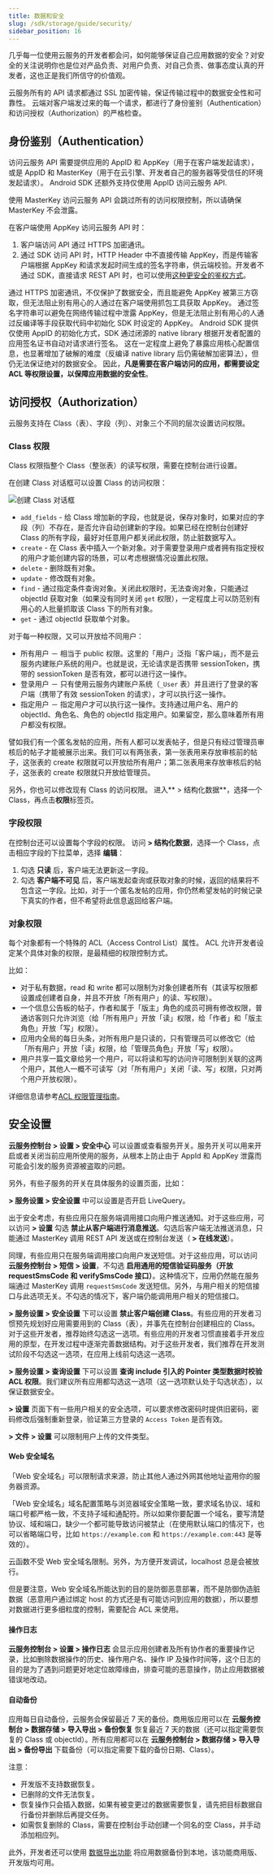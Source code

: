 ```yaml
---
title: 数据和安全
slug: /sdk/storage/guide/security/
sidebar_position: 16
---
```



几乎每一位使用云服务的开发者都会问，如何能够保证自己应用数据的安全？对安全的关注说明你也是位对产品负责、对用户负责、对自己负责、做事态度认真的开发者，这也正是我们所信守的价值观。

云服务所有的 API 请求都通过 SSL 加密传输，保证传输过程中的数据安全性和可靠性。
云端对客户端发过来的每一个请求，都进行了身份鉴别（Authentication）和访问授权（Authorization）的严格检查。

## 身份鉴别（Authentication）

访问云服务 API 需要提供应用的 AppID 和 AppKey（用于在客户端发起请求），或是 AppID 和 MasterKey（用于在云引擎、开发者自己的服务器等受信任的环境发起请求）。
Android SDK 还额外支持仅使用 AppID 访问云服务 API.

使用 MasterKey 访问云服务 API 会跳过所有的访问权限控制，所以请确保 MasterKey 不会泄露。

在客户端使用 AppKey 访问云服务 API 时：

1. 客户端访问 API 通过 HTTPS 加密通讯。
2. 通过 SDK 访问 API 时，HTTP Header 中不直接传输 AppKey，而是传输客户端根据 AppKey 和请求发起时间生成的签名字符串，供云端校验。开发者不通过 SDK，直接请求 REST API 时，也可以使用[这种更安全的鉴权方式](/sdk/storage/guide/rest#更安全的鉴权方式)。

通过 HTTPS 加密通讯，不仅保护了数据安全，而且能避免 AppKey 被第三方窃取，但无法阻止别有用心的人通过在客户端使用抓包工具获取 AppKey。
通过签名字符串可以避免在网络传输过程中泄露 AppKey，但是无法阻止别有用心的人通过反编译等手段获取代码中初始化 SDK 时设定的 AppKey。
Android SDK 提供仅使用 AppID 的初始化方式，SDK 通过闭源的 native library 根据开发者配置的应用签名证书自动对请求进行签名。
这在一定程度上避免了暴露应用核心配置信息，也显著增加了破解的难度（反编译 native library 后仍需破解加密算法），但仍无法保证绝对的数据安全。
因此，**凡是需要在客户端访问的应用，都需要设定 ACL 等权限设置，以保障应用数据的安全性**。

## 访问授权（Authorization）

云服务支持在 Class（表）、字段（列）、对象三个不同的层次设置访问权限。

### Class 权限

Class 权限指整个 Class（整张表）的读写权限，需要在控制台进行设置。

在创建 Class 对话框可以设置 Class 的访问权限：

![创建 Class 对话框](/img/security/class-permissions.png)

- `add_fields` - 给 Class 增加新的字段，也就是说，保存对象时，如果对应的字段（列）不存在，是否允许自动创建新的字段。如果已经在控制台创建好 Class 的所有字段，最好对任意用户都关闭此权限，防止脏数据写入。
- `create` - 在 Class 表中插入一个新对象。对于需要登录用户或者拥有指定授权的用户才能创建内容的场景，可以考虑根据情况设置此权限。
- `delete` - 删除既有对象。
- `update` - 修改既有对象。
- `find` - 通过指定条件查询对象。关闭此权限时，无法查询对象，只能通过 objectId 获取对象（如果没有同时关闭 `get` 权限），一定程度上可以防范别有用心的人批量抓取该 Class 下的所有对象。
- `get` - 通过 objectId 获取单个对象。

对于每一种权限，又可以开放给不同用户：

- 所有用户 － 相当于 public 权限。这里的「用户」泛指「客户端」，而不是云服务内建账户系统的用户。也就是说，无论请求是否携带 sessionToken，携带的 sessionToken 是否有效，都可以进行这一操作。
- 登录用户 － 只有使用云服务内建账户系统（`_User` 表）并且进行了登录的客户端（携带了有效 sessionToken 的请求），才可以执行这一操作。
- 指定用户 － 指定用户才可以执行这一操作。支持通过用户名、用户的 objectId、角色名、角色的 objectId 指定用户。如果留空，那么意味着所有用户都没有权限。

譬如我们有一个匿名发帖的应用，所有人都可以发表帖子，但是只有经过管理员审核后的帖子才能被展示出来。我们可以有两张表，第一张表用来存放审核前的帖子，这张表的 create 权限就可以开放给所有用户；第二张表用来存放审核后的帖子，这张表的 create 权限就只开放给管理员。

另外，你也可以修改现有 Class 的访问权限。
进入**<Path to="storage" /> > 结构化数据**，选择一个 Class，再点击**权限**标签页。

### 字段权限

在控制台还可以设置每个字段的权限。
访问 **<Path to="storage" /> > 结构化数据**，选择一个 Class，点击相应字段的下拉菜单，选择 **编辑**：

1. 勾选 **只读** 后，客户端无法更新这一字段。
2. 勾选 **客户端不可见** 后，客户端发起查询或获取对象的时候，返回的结果将不包含这一字段。比如，对于一个匿名发帖的应用，你仍然希望发帖的时候记录下真实的作者，但不希望将此信息返回给客户端。

### 对象权限

每个对象都有一个特殊的 ACL（Access Control List）属性。
ACL 允许开发者设定某个具体对象的权限，是最精细的权限控制方式。

比如：

- 对于私有数据，read 和 write 都可以限制为对象创建者所有（其读写权限都设置成创建者自身，并且不开放「所有用户」的读、写权限）。
- 一个信息公告板的帖子，作者和属于「版主」角色的成员可拥有修改权限，普通访客则只允许浏览（给「所有用户」开放「读」权限，给「作者」和「版主角色」开放「写」权限）。
- 应用内全局的每日头条，对所有用户是只读的，只有管理员可以修改它（给「所有用户」开放「读」权限，给「管理员角色」开放「写」权限）。
- 用户共享一篇文章给另一个用户，可以将读和写的访问许可限制到关联的这两个用户，其他人一概不可读写（对「所有用户」关闭「读、写」权限，只对两个用户开放权限）。

详细信息请参考[ACL 权限管理指南](/sdk/storage/guide/acl/)。

## 安全设置

<Conditional brand="leancloud">

**云服务控制台 > 设置 > 安全中心** 可以设置或查看服务开关。服务开关可以用来开启或者关闭当前应用所使用的服务，从根本上防止由于 AppId 和 AppKey 泄露而可能会引发的服务资源被盗取的问题。

另外，有些子服务的开关在具体服务的设置页面，比如：

</Conditional>

**<Path to="storage" /> > 服务设置 > 安全设置** 中可以设置是否开启 LiveQuery。

出于安全考虑，有些应用只在服务端调用接口向用户推送通知。对于这些应用，可以访问 **<Path to="push" /> > 设置** 勾选 **禁止从客户端进行消息推送**。勾选后客户端无法推送消息，只能通过 MasterKey 调用 REST API 发送或在控制台发送（**<Path to="push" /> > 在线发送**）。

<Conditional brand="leancloud">

同理，有些应用只在服务端调用接口向用户发送短信。对于这些应用，可以访问 **云服务控制台 > 短信 > 设置**，不勾选 **启用通用的短信验证码服务（开放 requestSmsCode 和 verifySmsCode 接口）**。这种情况下，应用仍然能在服务端通过 MasterKey 调用 `requestSmsCode` 发送短信。另外，与用户相关的短信接口与此选项无关。不勾选的情况下，客户端仍能调用用户相关的短信接口。

</Conditional>

**<Path to="storage" /> > 服务设置 > 安全设置** 下可以设置 **禁止客户端创建 Class**。有些应用的开发者习惯预先规划好应用需要用到的 Class（表），并事先在控制台创建相应的 Class。对于这些开发者，推荐始终勾选这一选项。有些应用的开发者习惯直接着手开发应用的原型，在开发过程中逐渐完善数据结构。对于这些开发者，我们推荐在开发测试阶段不勾选这一选项，在应用上线前勾选这一选项。

**<Path to="storage" /> > 服务设置 > 查询设置** 下可以设置 **查询 include 引入的 Pointer 类型数据时校验 ACL 权限**。我们建议所有应用都勾选这一选项（这一选项默认处于勾选状态），以保证数据安全。

**<Path to="auth" /> > 设置** 页面下有一些用户相关的安全选项，可以要求修改密码时提供旧密码，密码修改后强制重新登录，验证第三方登录的 `Access Token` 是否有效。

**<Path to="storage" /> > 文件 > 设置** 可以限制用户上传的文件类型。

<Conditional brand="leancloud">

#### Web 安全域名

「Web 安全域名」可以限制请求来源，防止其他人通过外网其他地址盗用你的服务器资源。

「Web 安全域名」域名配置策略与浏览器域安全策略一致，要求域名协议、域和端口号都严格一致，不支持子域和通配符。所以如果你要配置一个域名，要写清楚协议、域和端口，缺少一个都可能导致访问被禁止（在使用默认端口的情况下，也可以省略端口号，比如 `https://example.com` 和 `https://example.com:443` 是等效的）。

云函数不受 Web 安全域名限制。另外，为方便开发调试，localhost 总是会被放行。

但是要注意，Web 安全域名所能达到的目的是防御恶意部署，而不是防御伪造脏数据（恶意用户通过绑定 host 的方式还是有可能访问到应用的数据），所以要想对数据进行更多细粒度的控制，需要配合 ACL 来使用。

#### 操作日志

**云服务控制台 > 设置 > 操作日志** 会显示应用创建者及所有协作者的重要操作记录，比如删除数据操作的历史、操作用户名、操作 IP 及操作时间等，这个日志的目的是为了遇到问题更好地定位故障缘由，排查可能的恶意操作，防止应用数据被错误地改动。

#### 自动备份

应用每日自动备份，云服务会保留最近 7 天的备份。商用版应用可以在 **云服务控制台 > 数据存储 > 导入导出 > 备份恢复** 恢复最近 7 天的数据（还可以指定需要恢复的 Class 或 objectId）。所有应用都可以在 **云服务控制台 > 数据存储 > 导入导出 > 备份导出** 下载备份（可以指定需要下载的备份日期、Class）。

注意：

- 开发版不支持数据恢复。
- 已删除的文件无法恢复。
- 恢复操作只会插入数据，如果有被变更过的数据需要恢复，请先把目标数据自行备份并删除后再提交任务。
- 如需恢复删除的 Class，需要在控制台手动创建一个同名的空 Class，并手动添加相应列。

此外，开发者还可以使用 [数据导出功能](https://leancloud.cn/docs/dashboard_guide.html#hash722516476) 将应用数据备份到本地，该功能商用版、开发版均可用。

</Conditional>

